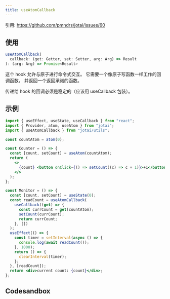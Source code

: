 ```yaml
---
title: useAtomCallback
---
```


引用: https://github.com/pmndrs/jotai/issues/60

## 使用

```ts
useAtomCallback(
  callback: (get: Getter, set: Setter, arg: Arg) => Result
): (arg: Arg) => Promise<Result>
```

这个 hook 允许与原子进行命令式交互。
它需要一个像原子写函数一样工作的回调函数，
并返回一个返回承诺的函数。

传递给 hook 的回调必须是稳定的（应该用 useCallback 包装）。

## 示例

```jsx
import { useEffect, useState, useCallback } from "react";
import { Provider, atom, useAtom } from "jotai";
import { useAtomCallback } from "jotai/utils";

const countAtom = atom(0);

const Counter = () => {
  const [count, setCount] = useAtom(countAtom);
  return (
    <>
      {count} <button onClick={() => setCount((c) => c + 1)}>+1</button>
    </>
  );
};

const Monitor = () => {
  const [count, setCount] = useState(0);
  const readCount = useAtomCallback(
    useCallback((get) => {
      const currCount = get(countAtom);
      setCount(currCount);
      return currCount;
    }, [])
  );
  useEffect(() => {
    const timer = setInterval(async () => {
      console.log(await readCount());
    }, 1000);
    return () => {
      clearInterval(timer);
    };
  }, [readCount]);
  return <div>current count: {count}</div>;
};
```

## Codesandbox

<CodeSandbox id="6ur43" />

